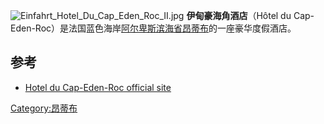 [[File:Einfahrt_Hotel_Du_Cap_Eden_Roc_II.jpg|thumb]]
'''伊甸豪海角酒店'''（Hôtel du Cap-Eden-Roc）是法国蓝色海岸[[阿尔卑斯滨海省|阿尔卑斯滨海省]][[昂蒂布|昂蒂布]]的一座豪华度假酒店。

==参考==
{{Reflist|3}}
*[http://www.edenroc-hotel.fr/ Hotel du Cap-Eden-Roc official site] {{Wayback|url=http://www.edenroc-hotel.fr/ |date=20040830031403 }}
{{coord|43|32|53|N|7|07|14|E|source:kolossus-frwiki|display=title}}
[[Category:昂蒂布|Category:昂蒂布]]